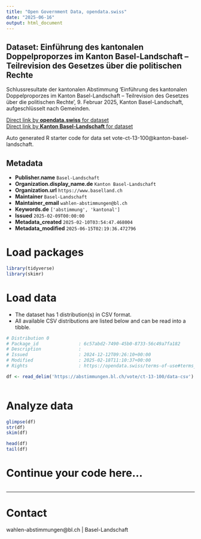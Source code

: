 ```yaml
---
title: "Open Government Data, opendata.swiss"
date: "2025-06-16"
output: html_document
---
```


## Dataset: Einführung des kantonalen Doppelproporzes im Kanton Basel-Landschaft – Teilrevision des Gesetzes über die politischen Rechte

Schlussresultate der kantonalen Abstimmung 'Einführung des kantonalen Doppelproporzes im Kanton Basel-Landschaft – Teilrevision des Gesetzes über die politischen Rechte', 9. Februar 2025, Kanton Basel-Landschaft, aufgeschlüsselt nach Gemeinden.

[Direct link by **opendata.swiss** for dataset](https://opendata.swiss/de/dataset/einfuhrung-des-kantonalen-doppelproporzes-im-kanton-basel-landschaft-teilrevision-des-gesetzes-)<br>
[Direct link by **Kanton Basel-Landschaft** for dataset](https://abstimmungen.bl.ch/vote/ct-13-100/data)

Auto generated R starter code for data set vote-ct-13-100@kanton-basel-landschaft.

## Metadata

- **Publisher.name** `Basel-Landschaft`
- **Organization.display_name.de** `Kanton Basel-Landschaft`
- **Organization.url** `https://www.baselland.ch`
- **Maintainer** `Basel-Landschaft`
- **Maintainer_email** `wahlen-abstimmungen@bl.ch`
- **Keywords.de** `['abstimmung', 'kantonal']`
- **Issued** `2025-02-09T00:00:00`
- **Metadata_created** `2025-02-10T03:54:47.468004`
- **Metadata_modified** `2025-06-15T02:19:36.472796`


# Load packages

```r

library(tidyverse)
library(skimr)

```

# Load data

-   The dataset has 1 distribution(s) in CSV format.
-   All available CSV distributions are listed below and can be read into a tibble.

```r

# Distribution 0
# Package_id               : 6c57abd2-7490-45b0-8733-56c49a7fa182
# Description              : 
# Issued                   : 2024-12-12T09:26:10+00:00
# Modified                 : 2025-02-18T11:10:37+00:00
# Rights                   : https://opendata.swiss/terms-of-use#terms_by

df <- read_delim('https://abstimmungen.bl.ch/vote/ct-13-100/data-csv')



```

# Analyze data

```r

glimpse(df)
str(df)
skim(df)

head(df)
tail(df)

```

# Continue your code here...

```r

```

------------------------------------------------------------------------

# Contact

wahlen-abstimmungen@bl.ch | Basel-Landschaft
